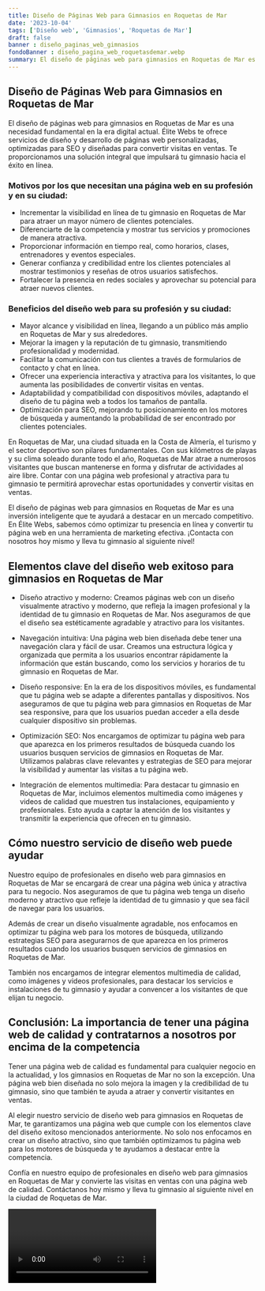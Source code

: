 ```yaml
---
title: Diseño de Páginas Web para Gimnasios en Roquetas de Mar
date: '2023-10-04'
tags: ['Diseño web', 'Gimnasios', 'Roquetas de Mar']
draft: false
banner : diseño_paginas_web_gimnasios
fondoBanner : diseño_pagina_web_roquetasdemar.webp
summary: El diseño de páginas web para gimnasios en Roquetas de Mar es una necesidad fundamental en la era digital actual. Élite Webs te ofrece servicios de diseño y desarrollo de páginas web personalizadas, optimizadas para SEO y diseñadas para convertir visitas en ventas. Te proporcionamos una solución integral que impulsará tu gimnasio hacia el éxito en línea.
---
```


## Diseño de Páginas Web para Gimnasios en Roquetas de Mar

El diseño de páginas web para gimnasios en Roquetas de Mar es una necesidad fundamental en la era digital actual. Élite Webs te ofrece servicios de diseño y desarrollo de páginas web personalizadas, optimizadas para SEO y diseñadas para convertir visitas en ventas. Te proporcionamos una solución integral que impulsará tu gimnasio hacia el éxito en línea.

### Motivos por los que necesitan una página web en su profesión y en su ciudad:
- Incrementar la visibilidad en línea de tu gimnasio en Roquetas de Mar para atraer un mayor número de clientes potenciales.
- Diferenciarte de la competencia y mostrar tus servicios y promociones de manera atractiva.
- Proporcionar información en tiempo real, como horarios, clases, entrenadores y eventos especiales.
- Generar confianza y credibilidad entre los clientes potenciales al mostrar testimonios y reseñas de otros usuarios satisfechos.
- Fortalecer la presencia en redes sociales y aprovechar su potencial para atraer nuevos clientes.

### Beneficios del diseño web para su profesión y su ciudad:
- Mayor alcance y visibilidad en línea, llegando a un público más amplio en Roquetas de Mar y sus alrededores.
- Mejorar la imagen y la reputación de tu gimnasio, transmitiendo profesionalidad y modernidad.
- Facilitar la comunicación con tus clientes a través de formularios de contacto y chat en línea.
- Ofrecer una experiencia interactiva y atractiva para los visitantes, lo que aumenta las posibilidades de convertir visitas en ventas.
- Adaptabilidad y compatibilidad con dispositivos móviles, adaptando el diseño de tu página web a todos los tamaños de pantalla.
- Optimización para SEO, mejorando tu posicionamiento en los motores de búsqueda y aumentando la probabilidad de ser encontrado por clientes potenciales.

En Roquetas de Mar, una ciudad situada en la Costa de Almería, el turismo y el sector deportivo son pilares fundamentales. Con sus kilómetros de playas y su clima soleado durante todo el año, Roquetas de Mar atrae a numerosos visitantes que buscan mantenerse en forma y disfrutar de actividades al aire libre. Contar con una página web profesional y atractiva para tu gimnasio te permitirá aprovechar estas oportunidades y convertir visitas en ventas.

El diseño de páginas web para gimnasios en Roquetas de Mar es una inversión inteligente que te ayudará a destacar en un mercado competitivo. En Élite Webs, sabemos cómo optimizar tu presencia en línea y convertir tu página web en una herramienta de marketing efectiva. ¡Contacta con nosotros hoy mismo y lleva tu gimnasio al siguiente nivel!

<GifSeo />

<Cta />

## Elementos clave del diseño web exitoso para gimnasios en Roquetas de Mar

- Diseño atractivo y moderno: Creamos páginas web con un diseño visualmente atractivo y moderno, que refleja la imagen profesional y la identidad de tu gimnasio en Roquetas de Mar. Nos aseguramos de que el diseño sea estéticamente agradable y atractivo para los visitantes.

- Navegación intuitiva: Una página web bien diseñada debe tener una navegación clara y fácil de usar. Creamos una estructura lógica y organizada que permita a los usuarios encontrar rápidamente la información que están buscando, como los servicios y horarios de tu gimnasio en Roquetas de Mar.

- Diseño responsive: En la era de los dispositivos móviles, es fundamental que tu página web se adapte a diferentes pantallas y dispositivos. Nos aseguramos de que tu página web para gimnasios en Roquetas de Mar sea responsive, para que los usuarios puedan acceder a ella desde cualquier dispositivo sin problemas.

- Optimización SEO: Nos encargamos de optimizar tu página web para que aparezca en los primeros resultados de búsqueda cuando los usuarios busquen servicios de gimnasios en Roquetas de Mar. Utilizamos palabras clave relevantes y estrategias de SEO para mejorar la visibilidad y aumentar las visitas a tu página web.

- Integración de elementos multimedia: Para destacar tu gimnasio en Roquetas de Mar, incluimos elementos multimedia como imágenes y videos de calidad que muestren tus instalaciones, equipamiento y profesionales. Esto ayuda a captar la atención de los visitantes y transmitir la experiencia que ofrecen en tu gimnasio.

## Cómo nuestro servicio de diseño web puede ayudar

Nuestro equipo de profesionales en diseño web para gimnasios en Roquetas de Mar se encargará de crear una página web única y atractiva para tu negocio. Nos aseguramos de que tu página web tenga un diseño moderno y atractivo que refleje la identidad de tu gimnasio y que sea fácil de navegar para los usuarios.

Además de crear un diseño visualmente agradable, nos enfocamos en optimizar tu página web para los motores de búsqueda, utilizando estrategias SEO para asegurarnos de que aparezca en los primeros resultados cuando los usuarios busquen servicios de gimnasios en Roquetas de Mar.

También nos encargamos de integrar elementos multimedia de calidad, como imágenes y videos profesionales, para destacar los servicios e instalaciones de tu gimnasio y ayudar a convencer a los visitantes de que elijan tu negocio.

## Conclusión: La importancia de tener una página web de calidad y contratarnos a nosotros por encima de la competencia

Tener una página web de calidad es fundamental para cualquier negocio en la actualidad, y los gimnasios en Roquetas de Mar no son la excepción. Una página web bien diseñada no solo mejora la imagen y la credibilidad de tu gimnasio, sino que también te ayuda a atraer y convertir visitantes en ventas.

Al elegir nuestro servicio de diseño web para gimnasios en Roquetas de Mar, te garantizamos una página web que cumple con los elementos clave del diseño exitoso mencionados anteriormente. No solo nos enfocamos en crear un diseño atractivo, sino que también optimizamos tu página web para los motores de búsqueda y te ayudamos a destacar entre la competencia.

Confía en nuestro equipo de profesionales en diseño web para gimnasios en Roquetas de Mar y convierte las visitas en ventas con una página web de calidad. Contáctanos hoy mismo y lleva tu gimnasio al siguiente nivel en la ciudad de Roquetas de Mar.

<Video />

<CtaBot job='Gimnasios' city='Roquetas de Mar'/>

<Gmaps query='Roquetas de Mar+españa+maps' />